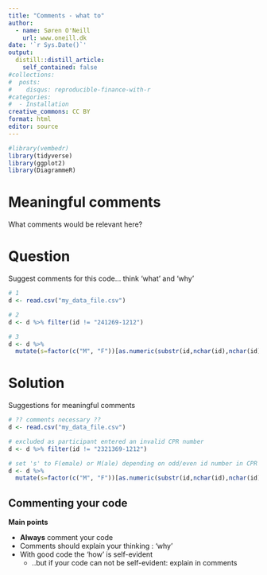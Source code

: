 ```yaml
---
title: "Comments - what to"
author:
  - name: Søren O'Neill
    url: www.oneill.dk
date: '`r Sys.Date()`'
output:
  distill::distill_article:
    self_contained: false
#collections:
#  posts:
#    disqus: reproducible-finance-with-r
#categories:
#  - Installation
creative_commons: CC BY
format: html
editor: source
---
```


```r
#library(vembedr)
library(tidyverse)
library(ggplot2)
library(DiagrammeR)
```

# Meaningful comments

What comments would be relevant here?

::: panel-tabset

# Question

Suggest comments for this code... think 'what' and 'why'

```r
# 1
d <- read.csv("my_data_file.csv")

# 2
d <- d %>% filter(id != "241269-1212")

# 3
d <- d %>% 
  mutate(s=factor(c("M", "F"))[as.numeric(substr(id,nchar(id),nchar(id))) %% 2])

```


# Solution

Suggestions for meaningful comments

```r
# ?? comments necessary ??
d <- read.csv("my_data_file.csv")

# excluded as participant entered an invalid CPR number
d <- d %>% filter(id != "2321369-1212")

# set 's' to F(emale) or M(ale) depending on odd/even id number in CPR
d <- d %>% 
  mutate(s=factor(c("M", "F"))[as.numeric(substr(id,nchar(id),nchar(id))) %% 2])

```
::::

## Commenting your code

**Main points**

* **Always** comment your code
* Comments should explain your thinking : 'why'
* With good code the 'how' is self-evident
    - ..but if your code can not be self-evident: explain in comments


<script src="https://giscus.app/client.js"
        data-repo="sorenoneill/r4phd"
        data-repo-id="R_kgDOJ9etDQ"
        data-category="Announcements"
        data-category-id="DIC_kwDOJ9etDc4CYApF"
        data-mapping="pathname"
        data-strict="0"
        data-reactions-enabled="0"
        data-emit-metadata="0"
        data-input-position="bottom"
        data-theme="cobalt"
        data-lang="en"
        crossorigin="anonymous"
        async>
</script>